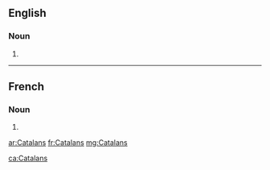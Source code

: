 ==English==

===Noun===
{{head|en|plural}}

# {{plural of|Catalan|lang=en}}

----

==French==

===Noun===
{{head|fr|plural|g=?}}

# {{plural of|Catalan|lang=fr}}

[[ar:Catalans]]
[[fr:Catalans]]
[[mg:Catalans]]

[[ca:Catalans]]